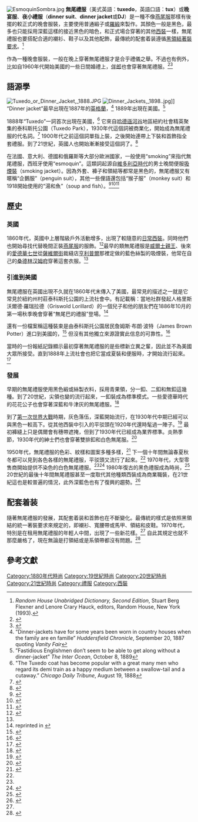 [[File:EsmoquinSombra.jpg|right]]
'''無尾禮服'''（美式英語：'''tuxedo'''，英語口語：'''tux'''）或'''晚宴服'''、'''夜小禮服'''（'''dinner suit'''、'''dinner jacket'''或'''DJ'''）是一種不像[[燕尾服|燕尾服]]那樣有後擺的較正式的晚會服裝，主要使用普通緞子或[[羅緞|羅緞]]來製作。其顏色一般是黑色，最多也只能採用深藍這樣的接近黑色的暗色，和正式場合穿著的其他[[西裝|西裝]]一樣，無尾禮服也要搭配合適的襯衫、鞋子以及其他配飾，最傳統的配套着装遵循[[黑領結|黑領結]][[著裝要求|著裝要求]]。<ref>''Random House Unabridged Dictionary, Second Edition'', Stuart Berg Flexner and Lenore Crary Hauck, editors, Random House, New York (1993).</ref>

作為一種晚會服裝，一般在晚上穿著無尾禮服才是合乎禮儀之舉。不過也有例外，比如自1960年代開始美國的一些日間婚禮上，[[伴郎|伴郎]]也會穿著無尾禮服。<ref name="#1">{{cite web |url=http://www.blacktieguide.com/History/10-Jet_Age.htm |title=History: Jet Age |publisher=Black Tie Guide |date= |accessdate=2011-04-01 |archive-date=2018-11-18 |archive-url=https://web.archive.org/web/20181118161105/http://www.blacktieguide.com/History/10-Jet_Age.htm |dead-url=no }}</ref><ref name="#2">{{cite web |url=http://www.blacktieguide.com/History/11-Counterculture.htm |title=History: Counterculture Era |publisher=Black Tie Guide |date= |accessdate=2011-04-01 |archive-date=2018-11-03 |archive-url=https://web.archive.org/web/20181103105033/http://www.blacktieguide.com/History/11-Counterculture.htm |dead-url=no }}</ref>

==語源學==

[[File:Tuxedo_or_Dinner_Jacket,_1888.JPG|thumb]]
[[File:Dinner_Jackets,_1898..jpg|thumb]]]]
“Dinner jacket”最早出現在1887年的[[英格蘭|英格蘭]]，<ref>”Dinner-jackets have for some years been worn in country houses when the family are en famille” ''Huddersfield Chronicle'', September 20, 1887 quoting ''Vanity Fair''</ref> 1889年出現在美國。<ref>”Fastidious Englishmen don’t seem to be able to get along without a dinner-jacket” ''The Inter Ocean'', October 8, 1889</ref>

1888年“Tuxedo”一詞首次出現在美國，<ref>"The Tuxedo coat has become popular with a great many men who regard its demi train as a happy medium between a swallow-tail and a cutaway.” ''Chicago Daily Tribune'', August 19, 1888</ref> 它來自[[哈德遜河谷|哈德遜河谷]]地區紐約社會精英聚集的泰科斯托公園（Tuxedo Park），1930年代這個詞被商業化，開始成為無尾禮服的代名詞。<ref>{{cite web |url=http://www.blacktieguide.com/History/04-Victorian_Late_Etiquette_&_DJ.htm |title=History: Late Victorian Era |publisher=Black Tie Guide |date= |accessdate=2011-04-01 |archive-date=2018-11-10 |archive-url=https://web.archive.org/web/20181110210837/http://www.blacktieguide.com/History/04-Victorian_Late_Etiquette_%26_DJ.htm |dead-url=no }}</ref> 1900年代之前這個詞單指上裝，之後開始連帶上下裝和首飾指全套禮服。到了21世紀，英國人也開始漸漸接受這個詞了。<ref>{{cite web |url=http://blog.blacktieguide.com/2013/11/27/tux-britannia/ |title=Tux Britannia |publisher=Black Tie Blog |accessdate=2015-02-02 |archive-date=2013-11-28 |archive-url=https://web.archive.org/web/20131128180636/http://blog.blacktieguide.com/2013/11/27/tux-britannia/ |dead-url=no }}</ref>

在法國、意大利、德國和俄羅斯等大部分歐洲國家，一般使用“smoking”來指代無尾禮服，西班牙使用“esmoquin”。這類詞起源自[[維多利亞時代|維多利亞時代]]的男士晚間便服[[吸煙裝|吸煙裝]]（smoking jacket）。因為外套、褲子和領結等都常是黑色的，無尾禮服又有暱稱“企鵝服”（penguin suit），其他一些俚語還包括“猴子服”（monkey suit）和1918開始使用的“湯和魚”（soup and fish）。<ref>{{cite book|last1=Korach|first1=Myron|last2=Mordock|first2=John|title=Common Phrases: And Where They Come From|publisher=Globe Pequot|isbn=1599216833|pages=167, 182|url=http://books.google.co.uk/books?id=sm0TCk5fSpYC&pg=PA167|access-date=2015-02-02|archive-date=2015-04-02|archive-url=https://web.archive.org/web/20150402174210/http://books.google.co.uk/books?id=sm0TCk5fSpYC&pg=PA167|dead-url=no}}</ref><ref>{{cite book|last1=Ayto|first1=John|last2=Simpson|first2=John|title=The Oxford dictionary of modern slang|date=2010|publisher=Oxford University Press|isbn=9780199232055|page=296|edition=2nd|url=http://books.google.co.uk/books?id=KT-cAQAAQBAJ&pg=PA296|access-date=2015-02-02|archive-date=2015-04-02|archive-url=https://web.archive.org/web/20150402104054/http://books.google.co.uk/books?id=KT-cAQAAQBAJ&pg=PA296|dead-url=no}}</ref><ref>{{cite book|last1=Hollander|first1=Anne|title=Seeing through clothes|date=1993|publisher=University of California Press|location=Berkeley|isbn=9780520082311|page=384|edition=1. California paperback printing|url=http://books.google.co.uk/books?id=CSItqzbG9nIC&pg=PA384|access-date=2015-02-02|archive-date=2015-04-02|archive-url=https://web.archive.org/web/20150402175745/http://books.google.co.uk/books?id=CSItqzbG9nIC&pg=PA384|dead-url=no}}</ref>

==歷史==

===英國===
1860年代，英國中上層階級戶外活動增多，出現了較隨意的[[日常西裝|日常西裝]]。同時他們也開始尋找代替晚間正裝[[燕尾服|燕尾服]]的服飾。<ref name=":0">{{cite web|title=Historia de la Cultural y Deportiva Leonesa|url=http://nosgustaleon.com/historia-la-cultural-deportiva-leonesa/|accessdate=23 May 2017|publisher=Nos Gusta León|language=es|archive-date=2018-06-23|archive-url=https://web.archive.org/web/20180623222152/http://nosgustaleon.com/historia-la-cultural-deportiva-leonesa/|dead-url=no}}</ref>最早的類無尾禮服是[[威爾士親王|威爾士親王]]、後來的[[愛德華七世|愛德華七世]]從[[薩維爾街|薩維爾街]]裁縫店[[亨利普爾|亨利普爾]]那裡定做的藍色絲製的吸煙裝，他常在自己的[[桑德林汉姆府|桑德林汉姆府]]穿著這套衣服。<ref name=":0" />

===引進到美國===
無尾禮服在英國出現不久就在1860年代末傳入了美國，最常見的描述之一就是它常見於紐約州村莊泰科斯托公園的上流社會中。有記載稱：當地社群發起人格里斯沃爾德·羅瑞拉德（Griswold Lorillard）的一個兒子和他的朋友們在1886年10月的第一場秋季晚會穿著“無尾巴的禮服”登場。<ref>reprinted in {{cite web|url=http://www.archive.org/details/sagaofamericanso008728mbp |title=The Saga Of American Society: A Record Of Social Aspiration 1607-1937 |year=1937 }}</ref>

還有一份檔案稱這種裝束是由泰科斯托公園居民詹姆斯·布朗·波特（James Brown Potter）進口到美國的，<ref>{{cite web   |url= http://www.tpfyi.com/events/JES-PRINCE%20&%20MRS.%20POTTER003.pdf   |title= The Prince and Mrs. Potter   |publisher= Tuxedo Park FYI   |access-date= 2022-01-12   |archive-date= 2021-01-04   |archive-url= https://web.archive.org/web/20210104095253/http://www.tpfyi.com/events/JES-PRINCE%20%26%20MRS.%20POTTER003.pdf   |dead-url= no   }}</ref> 但沒有其他獨立來源證實此信息的可靠性。<ref>{{cite web |url=http://blog.blacktieguide.com/2013/11/14/tuxedo-origins-formal-sundries/ |title=Tuxedo Origins: Formal Sundries |publisher=Black Tie Blog |accessdate=2015-02-02 |archive-date=2013-11-14 |archive-url=https://web.archive.org/web/20131114060149/http://blog.blacktieguide.com/2013/11/14/tuxedo-origins-formal-sundries/ |dead-url=no }}</ref> 

當時的一份報紙記錄顯示最初穿著無尾禮服的是些標新立異之輩，因此並不為美國大眾所接受。直到1888年上流社會也把它當成夏裝和便服時，才開始流行起來。<ref>{{cite web |url=http://blog.blacktieguide.com/2013/11/12/tuxedo-origins-american-backlash/ |title=Tuxedo Origins: American Backlash |publisher=Black Tie Blog |accessdate=2015-02-02 |archive-date=2013-11-12 |archive-url=https://web.archive.org/web/20131112055851/http://blog.blacktieguide.com/2013/11/12/tuxedo-origins-american-backlash/ |dead-url=no }}</ref>

===發展===
早期的無尾禮服使用黑色緞或絲製衣料，採用青果領，分一釦、二釦和無釦這幾種。到了20世紀，尖領也變的流行起來，一釦裝成為標準模式。一些愛德華時代的花花公子也會穿著深藍和牛津灰的無尾禮服。<ref>{{cite web |url=http://www.blacktieguide.com/History/06-Edwardian.htm |title=History: Edwardian Era |publisher=Black Tie Guide |date= |accessdate=2011-04-01 |archive-date=2018-11-11 |archive-url=https://web.archive.org/web/20181111005235/http://www.blacktieguide.com/History/06-Edwardian.htm |dead-url=no }}</ref>

到了[[第一次世界大戰|第一次世界大戰]]時期，灰色落伍，深藍開始流行，在1930年代中期已經可以與黑色一較高下。從其他西裝中引入的平驳頭在1920年代還時髦過一陣子。<ref name="#3">{{cite web |url=http://blog.blacktieguide.com/2014/03/06/spotlight-the-notched-lapel/ |title=Spotlight: The Notched Lapel |publisher=Black Tie Blog |accessdate=2015-02-02 |archive-date=2014-07-22 |archive-url=https://web.archive.org/web/20140722114214/http://blog.blacktieguide.com/2014/03/06/spotlight-the-notched-lapel/ |dead-url=no }}</ref> 最初褲縫上只是偶爾會有穗帶遮掩，但到了1930年代已經成為業界標準。炎熱季節，1930年代的紳士們也會穿著雙排釦和白色無尾服。<ref>{{cite web |url=http://www.blacktieguide.com/History/08-Depression_Era.htm |title=History: Depression Era |publisher=Black Tie Guide |date= |accessdate=2011-04-01 |archive-date=2018-11-11 |archive-url=https://web.archive.org/web/20181111092448/http://www.blacktieguide.com/History/08-Depression_Era.htm |dead-url=no }}</ref>

1950年代，無尾禮服的色彩、紋樣和圖案多種多樣，<ref>{{cite web |url=http://www.blacktieguide.com/History/09-Post_War.htm |title=History: Postwar Period |publisher=Black Tie Guide |date= |accessdate=2011-04-01 |archive-date=2018-11-06 |archive-url=https://web.archive.org/web/20181106142751/http://www.blacktieguide.com/History/09-Post_War.htm |dead-url=no }}</ref> 下一個十年間無論春夏秋冬都可以見到各色各樣的無尾禮服，平驳頭又流行了起來。<ref name="#3"/> 1970年代，大型零售商開始提供不染色的白色無尾禮服。<ref name="#1"/><ref>{{cite web |url=http://www.blacktieguide.com/History/11-Counterculture.htm |title=History: Counter-culture Era |publisher=Black Tie Guide |date= |accessdate=2011-04-01 |archive-date=2018-11-03 |archive-url=https://web.archive.org/web/20181103105033/http://www.blacktieguide.com/History/11-Counterculture.htm |dead-url=no }}</ref> 1980年復古的黑色禮服成為時尚，<ref>{{cite web |url=http://www.blacktieguide.com/History/13-Yuppie_Pt2.htm |title=History: Yuppie Years |publisher=Black Tie Guide |date= |accessdate=2011-04-01 |archive-date=2018-11-18 |archive-url=https://web.archive.org/web/20181118151118/http://www.blacktieguide.com/History/13-Yuppie_Pt2.htm |dead-url=no }}</ref> 20世紀的最後十年間無尾禮服甚至一度取代其他種類西裝成為商業職裝，在21世紀這也是較普遍的情況，此外深藍色也有了復興的趨勢。<ref>{{cite web |url=http://www.blacktieguide.com/History/14-Millennium.htm |title=History: Millennial Era |publisher=Black Tie Guide |date= |accessdate=2011-04-01 |archive-date=2018-09-29 |archive-url=https://web.archive.org/web/20180929001051/http://www.blacktieguide.com/History/14-Millennium.htm |dead-url=no }}</ref>

==配套着装==
隨著無尾禮服的發展，其配套着装和首飾也在不斷變化。最傳統的樣式是依照黑領結的統一著裝要求來規定的，即襯衫、寬腰帶或馬甲、領結和皮鞋。1970年代，特別是在租用無尾禮服的年輕人中間，出現了一些新花樣。<ref name="#2"/> 自此其規定也就不那麼嚴格了，現在無論是打領結或是系領帶都沒有問題。<ref>{{cite web|url=http://www.blacktieguide.com/Contemporary/Contemp_Alternatives.htm|title=Contemporary Alternatives|publisher=Black Tie Guide|date=|accessdate=2011-04-01|archive-date=2018-11-10|archive-url=https://web.archive.org/web/20181110180400/http://www.blacktieguide.com/Contemporary/Contemp_Alternatives.htm|dead-url=no}}</ref>

==參考文獻==
{{Reflist|2}}
{{服裝}}
[[Category:1880年代時尚|Category:1880年代時尚]]
[[Category:19世紀時尚|Category:19世紀時尚]]
[[Category:20世紀時尚|Category:20世紀時尚]]
[[Category:21世紀時尚|Category:21世紀時尚]]
[[Category:禮服|Category:禮服]]
[[Category:西裝|Category:西裝]]